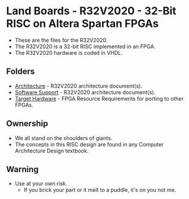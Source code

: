 = Land Boards - R32V2020 - 32-Bit RISC on Altera Spartan FPGAs =

* These are the files for the R32V2020.
* The R32V2020 is a 32-bit RISC implemented in an FPGA.
* The R32V2020 hardware is coded in VHDL.

== Folders ==

* [[Architecture]] - R32V2020 architecture document(s).
* [[Software Support]] - R32V2020 architecture document(s).
* [[Target Hardware]] - FPGA Resource Requirements for porting to other FPGAs. 

== Ownership ==

* We all stand on the shoulders of giants.
* The concepts in this RISC design are found in any Computer Architecture Design textbook.

== Warning ==

* Use at your own risk.
** If you brick your part or it melt to a puddle, it's on you not me.
